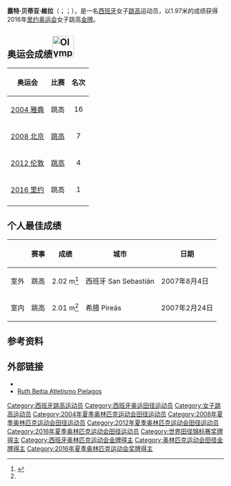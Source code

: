 {{Infobox athlete
| name = Ruth Beitia
| nickname =
| fullname = Ruth Beitia Vila
| image = Ruth Beitia by Augustas Didzgalvis.jpg
| imagesize = 240
| caption =
| nationality = 西班牙
| sport = [[田径|田径]]
| event = [[跳高|跳高]]
| club = Atletismo Piélagos
| collegeteam =
| birth_date = {{birth date and age|1979|4|1|df=y}}
| birth_place = 西班牙[[桑坦德_(西班牙)|桑坦德]]
| country = {{ESP}}
| coach= 
| height = {{height|m=1.91}}
| weight = {{convert|72|kg|lb|abbr=on}}
| pb =
*High jump: 2.02 m (2007)
| medaltemplates =
{{MedalCount
|[[奥运会|奥运会]]|1|0|0
|[[世界田径锦标赛|世界田径锦标赛]]|0|0|1
|[[世界室内田径锦标赛|世界室内田径锦标赛]]|0|2|2
|[[欧洲田径锦标赛|欧洲田径锦标赛]]|3|0|0
|[[欧洲室内田径锦标赛|欧洲室内田径锦标赛]]|1|3|1
|[[地中海运动会|地中海运动会]]|1|0|0
|'''Total'''|'''6'''|'''5'''|'''4'''
}}
{{MedalCompetition|[[奥运会|奥运会]]}}
{{MedalGold|[[2016年奥运会|2016 里约]]|跳高}}
{{MedalCompetition|[[世界田径锦标赛|世界田径锦标赛]]}}
{{MedalBronze|[[2013年世界田径锦标赛|2013 莫斯科]]|跳高}}
{{Medal|Competition|[[世界室内田径锦标赛|世界室内田径锦标赛]]}}
{{MedalSilver|[[2010年世界室内田径锦标赛|2010 多哈]]|[[2010_IAAF_World_Indoor_Championships_–_Women's_high_jump|High jump]]}}
{{MedalSilver|[[2016年世界室内田径锦标赛|2016 波特兰]]|[[2016_IAAF_World_Indoor_Championships_–_Women's_high_jump|High jump]]}}
{{MedalBronze|[[2006年世界室内田径锦标赛|2006 莫斯科]]|[[2006_IAAF_World_Indoor_Championships_–_Women's_high_jump|High jump]]}}
{{MedalBronze|[[2014年世界室内田径锦标赛|2014 Sopot]]|[[2014_IAAF_World_Indoor_Championships_–_Women's_high_jump|High jump]]}}
{{MedalCompetition|[[欧洲田径锦标赛|欧洲田径锦标赛]]}}
{{MedalGold|[[2012年欧洲田径锦标赛|2012 Helsinki]]|[[2012_European_Athletics_Championships_–_Women's_high_jump|High jump]]}}
{{MedalGold|[[2014年欧洲田径锦标赛|2014 Zürich]]|[[2014_European_Athletics_Championships_–_Women's_high_jump|High jump]]}}
{{MedalGold|[[2016年欧洲田径锦标赛|2016 Amsterdam]]|[[2016_European_Athletics_Championships_–_Women's_high_jump|High jump]]}}
{{MedalCompetition|[[欧洲室内田径锦标赛|欧洲室内田径锦标赛]]}}
{{MedalGold|[[2013年欧洲室内田径锦标赛|2013 Gothenburg]]|[[2013_European_Athletics_Indoor_Championships_–_Women's_high_jump|High jump]]}}
{{MedalSilver|[[2005年欧洲室内田径锦标赛|2005 Madrid]]|High jump}}
{{MedalSilver|[[2009年欧洲室内田径锦标赛|2009 Torino]]|High jump}}
{{MedalSilver|[[2011年欧洲室内田径锦标赛|2011 Paris]]|[[2011_European_Athletics_Indoor_Championships_–_Women's_high_jump|High jump]]}}
{{MedalBronze|[[2007年欧洲室内田径锦标赛|2007 Birmingham]]|High jump}}
{{MedalCompetition|[[地中海运动会|地中海运动会]]}}
{{MedalGold|[[2005年地中海运动会|2005 Almería]]|High jump}}
}} 
'''露特·贝蒂亚·維拉'''（{{lang-es|Ruth Beitia Vila}}；{{IPA-es|rut ˈβeitja}}；{{bd|1979年|4月1日}}），是一名[[西班牙|西班牙]]女子[[跳高|跳高]]运动员，以1.97米的成绩获得2016年[[里约奥运会|里约奥运会]]女子跳高[[金牌|金牌]]。

==奥运会成绩[[File:Olympic_rings.svg|50px]] ==

{| class="wikitable"
|-
! 奥运会
! 比赛
! 名次
|-
| {{flagicon|GRE}} [[2004年奥运会|2004 雅典]]|| align=center| 跳高 ||align=center|16
|-
| {{flagicon|CHN}} [[2008年奥运会|2008 北京]]||  align=center| [[2008年夏季奥林匹克运动会田径比赛－女子跳高|跳高]] ||align=center|7
|-
| {{flagicon|GBR}} [[2012年奥运会|2012 伦敦]]||  align=center| [[2012年夏季奧林匹克運動會田徑女子跳高比賽|跳高]] ||align=center|4
|-
| {{flagicon|BRA}} [[2016年奥运会|2016 里约]]||  align=center| 跳高 ||align=center|1
|-
|}

==个人最佳成绩==
{| class="wikitable" width=55%
|-
! 
! 赛事
! 成绩
! 城市
! 日期
|-
| 室外
| 跳高
| 2.02 m<ref name=IAAF>{{IAAF name|id=132431|name=Ruth Beitia}}</ref>
| 西班牙 San Sebastián
| 2007年8月4日
|-
| 室内
| 跳高
| 2.01 m<ref name=IAAF/>
| 希腊 Pireás
| 2007年2月24日
|}

==参考资料==
{{reflist}}

==外部链接==
{{commonscat-inline|Ruth Beitia}}
*{{Sports-reference|be/ruth-beitia-1.html}}
*[https://web.archive.org/web/20130608055245/http://atletismopielagos.es/ruth-beitia-vila/ Ruth Beitia Atletismo Pielagos]

{{奥林匹克运动会田径比赛女子跳高冠军}}

{{DEFAULTSORT:Beitia, Ruth}}
[[Category:西班牙跳高运动员|Category:西班牙跳高运动员]]
[[Category:西班牙奥运田径运动员|Category:西班牙奥运田径运动员]]
[[Category:女子跳高运动员|Category:女子跳高运动员]]
[[Category:2004年夏季奥林匹克运动会田径运动员|Category:2004年夏季奥林匹克运动会田径运动员]]
[[Category:2008年夏季奥林匹克运动会田径运动员|Category:2008年夏季奥林匹克运动会田径运动员]]
[[Category:2012年夏季奥林匹克运动会田径运动员|Category:2012年夏季奥林匹克运动会田径运动员]]
[[Category:2016年夏季奥林匹克运动会田径运动员|Category:2016年夏季奥林匹克运动会田径运动员]]
[[Category:世界田径锦标赛奖牌得主|Category:世界田径锦标赛奖牌得主]]
[[Category:西班牙奥林匹克运动会金牌得主|Category:西班牙奥林匹克运动会金牌得主]]
[[Category:奥林匹克运动会田径金牌得主|Category:奥林匹克运动会田径金牌得主]]
[[Category:2016年夏季奥林匹克运动会奖牌得主|Category:2016年夏季奥林匹克运动会奖牌得主]]